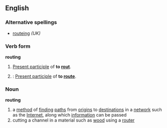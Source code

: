 {{wikipedia}}
==English==

===Alternative spellings===
* [[routeing]]  ''(UK)''

===Verb form===
'''routing''' 
# [[Present participle]] of '''to [[rout]]'''.
# {{cattag|US}}: [[Present participle]] of '''to [[route]]'''.

===Noun===
'''routing'''
# a [[method]] of [[finding]] [[path]]s from [[origin]]s to [[destination]]s in a [[network]] such as the [[Internet]], along which [[information]] can be passed
# cutting a channel in a material such as [[wood]] using a [[router]]